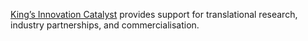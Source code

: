 <!-- Include information about your commercialisation team here. -->

[King's Innovation Catalyst](https://www.kcl.ac.uk/research/kings-innovation-catalyst) provides support for translational research, industry partnerships, and commercialisation.
